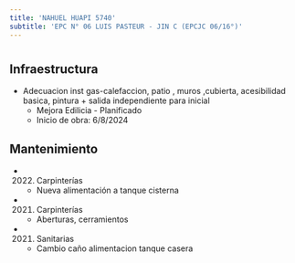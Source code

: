 ```yaml
---
title: 'NAHUEL HUAPI 5740'
subtitle: 'EPC N° 06 LUIS PASTEUR - JIN C (EPCJC 06/16°)'
---
```


#
## Infraestructura

* Adecuacion  inst  gas-calefaccion, patio , muros ,cubierta, acesibilidad basica, pintura  + salida independiente para inicial 
    + Mejora Edilicia - Planificado 
    + Inicio de obra: 6/8/2024 






## Mantenimiento

*  (2022) Carpinterías 
    + Nueva alimentación a tanque cisterna

*  (2021) Carpinterías 
    + Aberturas, cerramientos

*  (2021) Sanitarias 
    + Cambio caño alimentacion tanque casera



